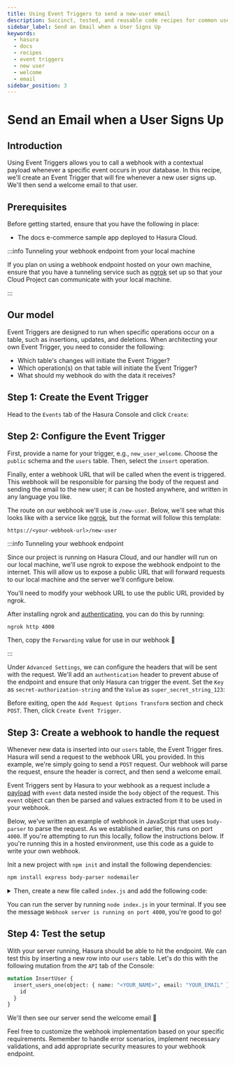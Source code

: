 ```yaml
---
title: Using Event Triggers to send a new-user email
description: Succinct, tested, and reusable code recipes for common use cases in Hasura.
sidebar_label: Send an Email when a User Signs Up
keywords:
  - hasura
  - docs
  - recipes
  - event triggers
  - new user
  - welcome
  - email
sidebar_position: 3
---
```



# Send an Email when a User Signs Up

## Introduction

Using Event Triggers allows you to call a webhook with a contextual payload whenever a specific event occurs in your
database. In this recipe, we'll create an Event Trigger that will fire whenever a new user signs up. We'll then send a
welcome email to that user.

<SampleAppBlock dependent />

## Prerequisites

Before getting started, ensure that you have the following in place:

- The docs e-commerce sample app deployed to Hasura Cloud.

:::info Tunneling your webhook endpoint from your local machine

If you plan on using a webhook endpoint hosted on your own machine, ensure that you have a tunneling service such as
[ngrok](https://ngrok.com/) set up so that your Cloud Project can communicate with your local machine.

:::

## Our model

Event Triggers are designed to run when specific operations occur on a table, such as insertions, updates, and
deletions. When architecting your own Event Trigger, you need to consider the following:

- Which table's changes will initiate the Event Trigger?
- Which operation(s) on that table will initiate the Event Trigger?
- What should my webhook do with the data it receives?

## Step 1: Create the Event Trigger

Head to the `Events` tab of the Hasura Console and click `Create`:

<Thumbnail
  src="/img/event-triggers/recipes/review-moderation/click-create-event-trigger.png"
  alt="Click Create"
  width="1000px"
/>

## Step 2: Configure the Event Trigger

First, provide a name for your trigger, e.g., `new_user_welcome`. Choose the `public` schema and the `users` table.
Then, select the `insert` operation.

Finally, enter a webhook URL that will be called when the event is triggered. This webhook will be responsible for
parsing the body of the request and sending the email to the new user; it can be hosted anywhere, and written in any
language you like.

The route on our webhook we'll use is `/new-user`. Below, we'll see what this looks like with a service like
[ngrok](https://ngrok.com/), but the format will follow this template:

```text
https://<your-webhook-url>/new-user
```

:::info Tunneling your webhook endpoint

Since our project is running on Hasura Cloud, and our handler will run on our local machine, we'll use ngrok to expose
the webhook endpoint to the internet. This will allow us to expose a public URL that will forward requests to our local
machine and the server we'll configure below.

You'll need to modify your webhook URL to use the public URL provided by ngrok.

After installing ngrok and
[authenticating](https://ngrok.com/docs/secure-tunnels/ngrok-agent/tunnel-authtokens/#:~:text=Once%20you've%20signed%20up,make%20installing%20the%20authtoken%20simple.),
you can do this by running:

```bash
ngrok http 4000
```

Then, copy the `Forwarding` value for use in our webhook 🎉

:::

Under `Advanced Settings`, we can configure the headers that will be sent with the request. We'll add an
`authentication` header to prevent abuse of the endpoint and ensure that only Hasura can trigger the event. Set the
`Key` as `secret-authorization-string` and the `Value` as `super_secret_string_123`:

<Thumbnail
  src="/img/event-triggers/recipes/review-moderation/event-trigger-secret-header.png"
  alt="Add the secret header"
  width="1000px"
/>

Before exiting, open the `Add Request Options Transform` section and check `POST`. Then, click `Create Event Trigger`.

## Step 3: Create a webhook to handle the request

Whenever new data is inserted into our `users` table, the Event Trigger fires. Hasura will send a request to the webhook
URL you provided. In this example, we're simply going to send a `POST` request. Our webhook will parse the request,
ensure the header is correct, and then send a welcome email.

Event Triggers sent by Hasura to your webhook as a request include a [payload](/event-triggers/payload.mdx) with `event`
data nested inside the `body` object of the request. This `event` object can then be parsed and values extracted from it
to be used in your webhook.

Below, we've written an example of webhook in JavaScript that uses `body-parser` to parse the request. As we established
earlier, this runs on port `4000`. If you're attempting to run this locally, follow the instructions below. If you're
running this in a hosted environment, use this code as a guide to write your own webhook.

Init a new project with `npm init` and install the following dependencies:

```bash
npm install express body-parser nodemailer
```

<details>
<summary>
Then, create a new file called <code>index.js</code> and add the following code:
</summary>

```javascript
const express = require('express');
const bodyParser = require('body-parser');
const nodemailer = require('nodemailer');

const app = express();
app.use(bodyParser.json());
app.use(bodyParser.urlencoded({ extended: true }));

// Create a Nodemailer transporter using Ethereal email service
// Ideally, this configuration would be stored somewhere else
nodemailer.createTestAccount((err, account) => {
  if (err) {
    console.error('Failed to create a testing account. ' + err.message);
    return process.exit(1);
  }

  // If all goes as planned, here's the console telling us we're 👍
  console.log('Credentials obtained, listening on the webhook...');

  // Create a transporter object for nodemailer
  const transporter = nodemailer.createTransport({
    host: 'smtp.ethereal.email',
    port: 587,
    secure: false,
    auth: {
      user: account.user,
      pass: account.pass,
    },
  });

  // Our route for the webhook
  app.post('/new-user', async (req, res) => {
    // confirm the auth header is correct — ideally, you'd keep the secret in an environment variable
    const authHeader = req.headers['secret-authorization-string'];
    if (authHeader !== 'super_secret_string_123') {
      return res.status(401).json({
        message: 'Unauthorized',
      });
    }

    // Get the user's name and email from the request body
    const name = req.body.event.data.new.name;
    const email = req.body.event.data.new.email;

    // Create the notification email
    const message = {
      from: 'SuperStore.com <sender@SuperStore.com>',
      to: `${name} <${email}>`,
      subject: `Welcome, ${name.split(' ')[0]}!`,
      text: `Hi ${name.split(' ')[0]},\n\nWe're glad to have you as a member!`,
    };

    // Send the message using the Nodemailer transporter
    const info = await transporter.sendMail(message);

    // Log the message info
    console.log(`\nWelcome email sent to ${name}: ${nodemailer.getTestMessageUrl(info)}`);

    // Return a JSON response to the client
    res.json({
      message: 'Welcome email sent!',
    });
  });

  // Start the server
  app.listen(4000, () => {
    console.log('Server started on port 4000');
  });
});
```

</details>

You can run the server by running `node index.js` in your terminal. If you see the message
`Webhook server is running on port 4000`, you're good to go!

## Step 4: Test the setup

With your server running, Hasura should be able to hit the endpoint. We can test this by inserting a new row into our
`users` table. Let's do this with the following mutation from the `API` tab of the Console:

```graphql
mutation InsertUser {
  insert_users_one(object: { name: "<YOUR_NAME>", email: "YOUR_EMAIL" }) {
    id
  }
}
```

We'll then see our server send the welcome email 🎉

Feel free to customize the webhook implementation based on your specific requirements. Remember to handle error
scenarios, implement necessary validations, and add appropriate security measures to your webhook endpoint.

